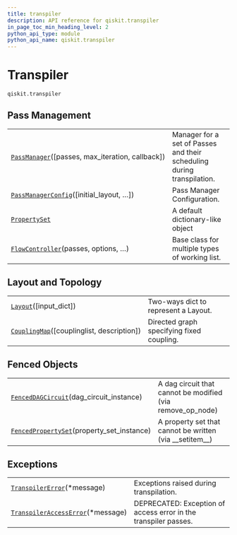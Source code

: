 ```yaml
---
title: transpiler
description: API reference for qiskit.transpiler
in_page_toc_min_heading_level: 2
python_api_type: module
python_api_name: qiskit.transpiler
---
```


<span id="module-qiskit.transpiler" />

<span id="qiskit-transpiler" />

<span id="transpiler-qiskit-transpiler" />

# Transpiler

`qiskit.transpiler`

## Pass Management

|                                                                                                                         |                                                                        |
| ----------------------------------------------------------------------------------------------------------------------- | ---------------------------------------------------------------------- |
| [`PassManager`](qiskit.transpiler.PassManager "qiskit.transpiler.PassManager")(\[passes, max\_iteration, callback])     | Manager for a set of Passes and their scheduling during transpilation. |
| [`PassManagerConfig`](qiskit.transpiler.PassManagerConfig "qiskit.transpiler.PassManagerConfig")(\[initial\_layout, …]) | Pass Manager Configuration.                                            |
| [`PropertySet`](qiskit.transpiler.PropertySet "qiskit.transpiler.PropertySet")                                          | A default dictionary-like object                                       |
| [`FlowController`](qiskit.transpiler.FlowController "qiskit.transpiler.FlowController")(passes, options, …)             | Base class for multiple types of working list.                         |

## Layout and Topology

|                                                                                                              |                                           |
| ------------------------------------------------------------------------------------------------------------ | ----------------------------------------- |
| [`Layout`](qiskit.transpiler.Layout "qiskit.transpiler.Layout")(\[input\_dict])                              | Two-ways dict to represent a Layout.      |
| [`CouplingMap`](qiskit.transpiler.CouplingMap "qiskit.transpiler.CouplingMap")(\[couplinglist, description]) | Directed graph specifying fixed coupling. |

## Fenced Objects

|                                                                                                                           |                                                              |
| ------------------------------------------------------------------------------------------------------------------------- | ------------------------------------------------------------ |
| [`FencedDAGCircuit`](qiskit.transpiler.FencedDAGCircuit "qiskit.transpiler.FencedDAGCircuit")(dag\_circuit\_instance)     | A dag circuit that cannot be modified (via remove\_op\_node) |
| [`FencedPropertySet`](qiskit.transpiler.FencedPropertySet "qiskit.transpiler.FencedPropertySet")(property\_set\_instance) | A property set that cannot be written (via \_\_setitem\_\_)  |

## Exceptions

|                                                                                                                         |                                                                 |
| ----------------------------------------------------------------------------------------------------------------------- | --------------------------------------------------------------- |
| [`TranspilerError`](qiskit.transpiler.TranspilerError "qiskit.transpiler.TranspilerError")(\*message)                   | Exceptions raised during transpilation.                         |
| [`TranspilerAccessError`](qiskit.transpiler.TranspilerAccessError "qiskit.transpiler.TranspilerAccessError")(\*message) | DEPRECATED: Exception of access error in the transpiler passes. |

